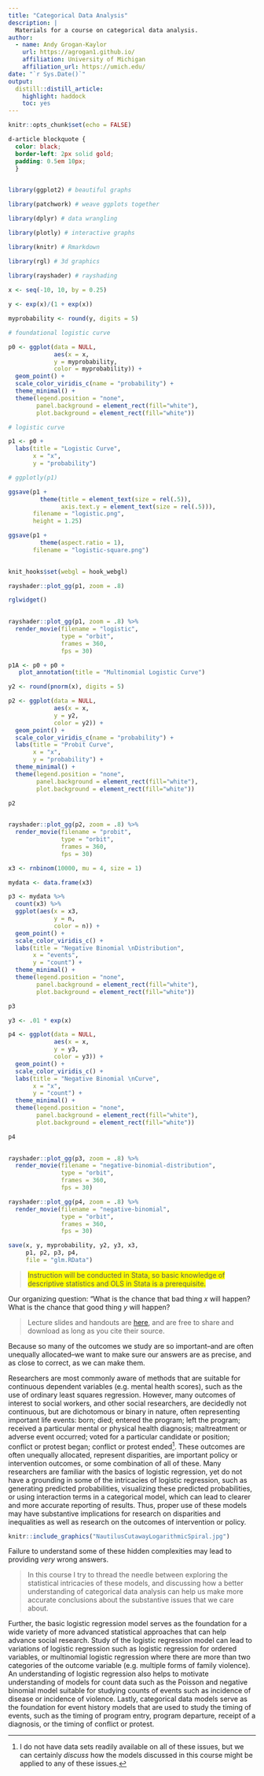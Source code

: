 ```yaml
---
title: "Categorical Data Analysis"
description: |
  Materials for a course on categorical data analysis.
author:
  - name: Andy Grogan-Kaylor 
    url: https://agrogan1.github.io/
    affiliation: University of Michigan
    affiliation_url: https://umich.edu/
date: "`r Sys.Date()`"
output:
  distill::distill_article:
    highlight: haddock
    toc: yes
---
```


```r

knitr::opts_chunk$set(echo = FALSE)

```

```css

d-article blockquote {
  color: black;
  border-left: 2px solid gold; 
  padding: 0.5em 10px;
  }
  
```

```r

library(ggplot2) # beautiful graphs

library(patchwork) # weave ggplots together

library(dplyr) # data wrangling

library(plotly) # interactive graphs

library(knitr) # Rmarkdown

library(rgl) # 3d graphics
 
library(rayshader) # rayshading

```


```r

x <- seq(-10, 10, by = 0.25)

y <- exp(x)/(1 + exp(x))

myprobability <- round(y, digits = 5)

# foundational logistic curve

p0 <- ggplot(data = NULL,
             aes(x = x,
             y = myprobability,
             color = myprobability)) + 
  geom_point() +
  scale_color_viridis_c(name = "probability") +
  theme_minimal() + 
  theme(legend.position = "none",
        panel.background = element_rect(fill="white"),
        plot.background = element_rect(fill="white"))

# logistic curve

p1 <- p0 + 
  labs(title = "Logistic Curve",
       x = "x",
       y = "probability") 

# ggplotly(p1)

ggsave(p1 + 
         theme(title = element_text(size = rel(.5)),
               axis.text.y = element_text(size = rel(.5))), 
       filename = "logistic.png", 
       height = 1.25)

ggsave(p1 + 
         theme(aspect.ratio = 1),
       filename = "logistic-square.png")
  
```


```r

knit_hooks$set(webgl = hook_webgl)

rayshader::plot_gg(p1, zoom = .8) 

rglwidget()
 
```

```r

rayshader::plot_gg(p1, zoom = .8) %>%
  render_movie(filename = "logistic",
               type = "orbit",
               frames = 360,
               fps = 30)

```

```r

p1A <- p0 + p0 +
   plot_annotation(title = "Multinomial Logistic Curve")

```

```r

y2 <- round(pnorm(x), digits = 5)

p2 <- ggplot(data = NULL,
             aes(x = x,
             y = y2,
             color = y2)) + 
  geom_point() +
  scale_color_viridis_c(name = "probability") +
  labs(title = "Probit Curve",
       x = "x",
       y = "probability") +
  theme_minimal() + 
  theme(legend.position = "none",
        panel.background = element_rect(fill="white"),
        plot.background = element_rect(fill="white"))

p2
  
```

```r

rayshader::plot_gg(p2, zoom = .8) %>%
  render_movie(filename = "probit",
               type = "orbit",
               frames = 360,
               fps = 30)

```

```r

x3 <- rnbinom(10000, mu = 4, size = 1)

mydata <- data.frame(x3)

p3 <- mydata %>%
  count(x3) %>%
  ggplot(aes(x = x3,
             y = n,
             color = n)) + 
  geom_point() +
  scale_color_viridis_c() +
  labs(title = "Negative Binomial \nDistribution",
       x = "events",
       y = "count") +
  theme_minimal() +
  theme(legend.position = "none",
        panel.background = element_rect(fill="white"),
        plot.background = element_rect(fill="white"))

p3

```

```r

y3 <- .01 * exp(x)

p4 <- ggplot(data = NULL,
             aes(x = x,
             y = y3,
             color = y3)) + 
  geom_point() +
  scale_color_viridis_c() +
  labs(title = "Negative Binomial \nCurve",
       x = "x",
       y = "count") +
  theme_minimal() +
  theme(legend.position = "none",
        panel.background = element_rect(fill="white"),
        plot.background = element_rect(fill="white"))

p4
  
```


```r

rayshader::plot_gg(p3, zoom = .8) %>%
  render_movie(filename = "negative-binomial-distribution",
               type = "orbit",
               frames = 360,
               fps = 30)


```

```r

rayshader::plot_gg(p4, zoom = .8) %>%
  render_movie(filename = "negative-binomial",
               type = "orbit",
               frames = 360,
               fps = 30)

```

```r

save(x, y, myprobability, y2, y3, x3,
     p1, p2, p3, p4,
     file = "glm.RData")

```

> <span style="background-color:yellow">Instruction will be conducted in Stata, so basic knowledge of descriptive statistics and OLS in Stata is a prerequisite.</span>

<aside>
Our organizing question: "What is the chance that bad thing *x* will happen? What is the chance that good thing *y* will happen?
</aside>

> Lecture slides and handouts are [here](./README.html), and are free to share and download as long as you cite their source.

<aside>
Because so many of the outcomes we study are so important--and are often unequally allocated--we want to make sure our answers are as precise, and as close to correct, as we can make them.
</aside>

Researchers are most commonly aware of methods that are suitable for continuous dependent variables (e.g. mental health scores), such as the use of ordinary least squares regression. However, many outcomes of interest to social workers, and other social researchers, are decidedly not continuous, but are dichotomous or binary in nature, often representing important life events: born; died; entered the program; left the program; received a particular mental or physical health diagnosis; maltreatment or adverse event occurred; voted for a particular candidate or position; conflict or protest began; conflict or protest ended[^discuss]. These outcomes are often unequally allocated, represent disparities, are important policy or intervention outcomes, or some combination of all of these. Many researchers are familiar with the basics of logistic regression, yet do not have a grounding in some of the intricacies of logistic regression, such as generating predicted probabilities, visualizing these predicted probabilities, or using interaction terms in a categorical model, which can lead to clearer and more accurate reporting of results. Thus, proper use of these models may have substantive implications for research on disparities and inequalities as well as research on the outcomes of intervention or policy.

<aside>
```r

knitr::include_graphics("NautilusCutawayLogarithmicSpiral.jpg")

```

Failure to understand some of these hidden complexities may lead to providing *very* wrong answers.
</aside>

> In this course I try to thread the needle between exploring the statistical intricacies of these models, and discussing how a better understanding of categorical data analysis can help us make more accurate conclusions about the substantive issues that we care about.

Further, the basic logistic regression model serves as the foundation for a wide variety of more advanced statistical approaches that can help advance social research. Study of the logistic regression model can lead to variations of logistic regression such as logistic regression for ordered variables, or multinomial logistic regression where there are more than two categories of the outcome variable (e.g. multiple forms of family violence). An understanding of logistic regression also helps to motivate understanding of models for count data such as the Poisson and negative binomial model suitable for studying counts of events such as incidence of disease or incidence of violence. Lastly, categorical data models serve as the foundation for event history models that are used to study the timing of events, such as the timing of program entry, program departure, receipt of a diagnosis, or the timing of conflict or protest.

[^discuss]: I do not have data sets readily available on all of these issues, but we can certainly *discuss* how the models discussed in this course might be applied to any of these issues.













